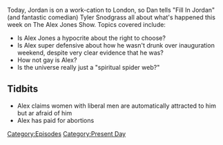 {{DEFAULTSORT:
    #_EPISODE_0007:January 23-24, 2017
}}{{Episode
    | title             = January 23-24, 2017
    | caption           = [https://knowledgefight.libsyn.com/knowledge-fight-jan-23-24-2017 Listen to this episode on Libsyn]
    | episodeNumber     = 7
    | length            = 01:35:48
    | airDate           = January 26, 2017
    | coverageStartDate = January 23, 2017
    | coverageEndDate   = January 24, 2017
    | episodeType       = [[:Category:Present Day|Present Day]]
    | previousEpisode   = [[6: Inauguration Speech Recap]]
    | nextEpisode       = [[8: January 26-27, 2017]]
}}

{{Stub}}

Today, Jordan is on a work-cation to London, so Dan tells "Fill In Jordan" (and fantastic comedian) Tyler Snodgrass all about what's happened this week on The Alex Jones Show. Topics covered include:

*Is Alex Jones a hypocrite about the right to choose?
*Is Alex super defensive about how he wasn't drunk over inauguration weekend, despite very clear evidence that he was?
*How not gay is Alex?
*Is the universe really just a "spiritual spider web?"

==Tidbits==

*Alex claims women with liberal men are automatically attracted to him but ar afraid of him
*Alex has paid for abortions

[[Category:Episodes]]
[[Category:Present Day]]
